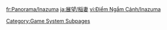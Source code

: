 {{Viewpoints by Category Table|Inazuma Viewpoints|header=[[Inazuma]] has %PAGES% viewpoints.}}

[[Category:Game System Subpages]]
[[Category:Viewpoints| ]]

[[fr:Panorama/Inazuma]]
[[ja:展望/稲妻]]
[[vi:Điểm Ngắm Cảnh/Inazuma]]